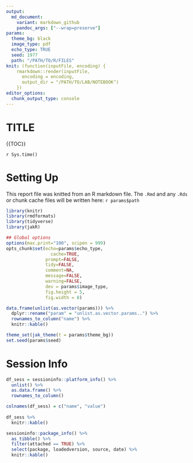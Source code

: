 ```yaml
---
output:
  md_document:
    variant: markdown_github
    pandoc_args: ["--wrap=preserve"]
params:
  theme_bg: black
  image_type: pdf
  echo_type: TRUE
  seed: 1977
  path: "/PATH/TO/R/FILES"
knit: (function(inputFile, encoding) {
    rmarkdown::render(inputFile, 
      encoding = encoding, 
      output_dir = "/PATH/TO/LAB/NOTEBOOK")
    })
editor_options: 
  chunk_output_type: console
---
```


# TITLE

{{TOC}}

<date>`r Sys.time()`</date>

# Setting Up

<rmd>
This report file was knitted from an R markdown file. The `.Rmd` and any `.Rds` or chunk cache files will be written here:
``r params$path``
</rmd>

```r
library(knitr)
library(rmdformats)
library(tidyverse)
library(jakR)
```

```r
## Global options
options(max.print="100", scipen = 999)
opts_chunk$set(echo=params$echo_type,
	             cache=TRUE,
               prompt=FALSE,
               tidy=FALSE,
               comment=NA,
               message=FALSE,
               warning=FALSE, 
               dev = params$image_type, 
               fig.height = 5, 
               fig.width = 8)

data.frame(unlist(as.vector(params))) %>%
  dplyr::rename("param" = "unlist.as.vector.params..") %>%
  rownames_to_column("name") %>%
  knitr::kable()

theme_set(jak_theme(t = params$theme_bg))
set.seed(params$seed)
```































# Session Info

```r
df_sess = sessioninfo::platform_info() %>%
  unlist() %>%
  as.data.frame() %>%
  rownames_to_column()

colnames(df_sess) = c("name", "value")
  
df_sess %>%
  knitr::kable()

sessioninfo::package_info() %>%
  as_tibble() %>%
  filter(attached == TRUE) %>%
  select(package, loadedversion, source, date) %>%
  knitr::kable()
```


